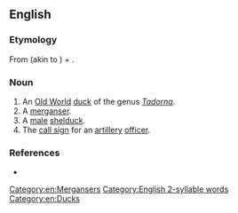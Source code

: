 {{also|Sheldrake}}
==English==

===Etymology===
From {{der|en|enm|sheld-||parti-colored}} (akin to {{cog|dum|shillede}}) + {{m|en|drake||male duck}}.

===Noun===
{{en-noun}}

# An [[Old World]] [[duck]] of the genus ''[[Tadorna]]''.
# A [[merganser]].
# A [[male]] [[shelduck]].
# The [[call sign]] for an [[artillery]] [[officer]].

===References===
* {{R:Websters}}

[[Category:en:Mergansers]]

[[Category:English 2-syllable words]]
[[Category:en:Ducks]]